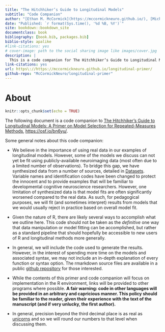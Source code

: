 ```yaml
--- 
title: "The Hitchhiker’s Guide to Longitudinal Models"
subtitle: "Code Companion"
author: "[Ethan M. McCormick](https://mccormickneuro.github.io/), [Michelle L. Byrne](https://research.monash.edu/en/persons/michelle-byrne), [John C. Flournoy](https://johnflournoy.science/), [Kathryn L. Mills](http://devbrainlab.org/), & [Jennifer H. Pfiefer](https://dsn.uoregon.edu/)"
date: "Published: `r format(Sys.time(), '%d %B, %Y')`"
site: bookdown::bookdown_site
documentclass: book
bibliography: [book.bib, packages.bib]
biblio-style: apalike
#link-citations: yes
# cover-image: path to the social sharing image like images/cover.jpg
description: |
  This is a code companion for The Hitchhiker’s Guide to Longitudinal Models.
link-citations: yes
url: https\://https://mccormickneuro.github.io/longitudinal-primer/
github-repo: "McCormickNeuro/longitudinal-primer"
---
```


# About {#about}
```r
knitr::opts_chunk$set(echo = TRUE)
```

The following document is a code companion to [The Hitchhiker’s Guide to Longitudinal Models: A Primer on Model Selection for Repeated-Measures Methods](https://psyarxiv.com/ga4qz), [https://osf.io/bn6yu/](https://osf.io/bn6yu/). 

Some general notes about this code companion:

- We believe in the importance of using real data in our examples of longitudinal models. However, some of the models we discuss can not yet be fit using publicly-available neuroimaging data (most often due to a limited number of observations). To bridge this gap, we have synthesized data from a number of sources, detailed in [Datasets](#datasets). Variable names and identification codes have been changed to protect the innocent and to provide examples that will be familiar to developmental cognitive neuroscience researchers. However, one limitation of synthesized data is that model fits are often significantly worsened compared to the real data. As such, for pedagogical purposes, we will fit (and sometimes interpret) results from models that we would usually reject in practice based on overall model fit.

- Given the nature of R, there are likely several ways to accomplish what we outline here. This code should not be taken as the *definitive* one way that data manipulation or model fitting can be accomplished, but rather as a standard pipeline that should hopefully be accessible to new users of R and longitudinal methods more generally.

- In general, we will include the code used to generate the results. However, in the interest of spending more time on the models and associated syntax, we may not include an in-depth explanation of every function or syntax option. The rmarkdown source files are available in a public [github repository](https://github.com/McCormickNeuro/longitudinal-primer) for those interested.

- While the contents of this primer and code companion will focus on implementation in the R environment, links will be provided to other programs where possible. **A fair warning: code in other languages will be provided in an arbitrary and capricious manner. This policy should be familiar to the reader, given their experience with the text of the manuscript (and if very unlucky, the first author).**

- In general, precision beyond the third decimal place is as real as [unicorns](https://psycnet.apa.org/record/1989-14214-001) and so we will round our numbers to that level when discussing them.
